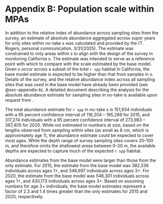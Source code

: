 # Appendix B: Population scale within MPAs

In addition to the relative index of abundance across sampling sites from the \gls{rov} survey, an estimate of absolute abundance aggregated across super years for only sites within no-take \gls{mpa}s was calculated and provided by the \gls{swfsc} (T. Rogers, personal communication, 3/31/2025). The estimate was constrained to only areas within \gls{mpa}s to align with the design of the \gls{rov} survey in monitoring California \gls{mpa}s. The estimate was intended to serve as a reference point with which to compare with the scale estimated by the base model. Given \gls{mpa}s occur across a subset of the total `r spp` habitat in California, the base model estimate is expected to be higher than that from samples in \gls{mpa}s. Details of the \gls{rov} survey, and the relative abundance index across all sampling sites that was used in the base model have already been provided (see @sec-appendix-b). A detailed document describing the analysis for the absolute abundance estimate for sampling sites in no-take \gls{mpa} is available upon request from \gls{swfsc}.  

The total abundance estimate for `r spp` in no-take \gls{mpa}s is 151,934 individuals with a 95 percent confidence interval of 118,204 -- 195,289 for 2015, and 317,274 individuals with a 95 percent confidence interval of 273,983 -- 367,405 for 2020. While not estimated to numbers at size, based on the lengths observed from sampling within \gls{mpa} sites (as small as 8 cm, which is approximately age 1), the abundance estimate could be expected to cover most ages. While the depth range of survey sampling sites covers 20--100 m, and therefore omits the shallowest areas between 0--20 m, the available depths are expected to capture much of the expected `r spp` habitat.

Abundance estimates from the base model were larger than those from the \gls{mpa} only estimate. For 2015, the estimate from the base model was 382,536 individuals across ages 1+, and 348,697 individuals across ages 3+. For 2020, the estimate from the base model was 546,301 individuals across ages 1+, and 430,173 individuals across ages 3+. Based on assuming numbers for age 3+ individuals, the base model estimates represent a factor of 2.3 and 1.4 times greater than the \gls{mpa} only estimates for 2015 and 2020, respectively. 

<!-- DO not plan to include this section which talks more about the 5x assumption.** -->
<!-- If the distribution of abundance of `r spp` is uniform across space, the proportion of potential `r spp` habitat in \gls{mpa}s can be used to scale the \gls{mpa} only estimate to the scale of the entire population. This assumption is unrealistic and would likely overestimate the assumed total population size, given that protected areas often consist of high quality habitat, and that population density within protected areas is thought to be greater than the density in areas open to extraction. Nonetheless, the exact value is unknown, and this assumption is a start. \Gls{mpa}s along the California coast cover approximately 20 percent of the available `r spp` habitat. The assessment model could match the expected total population size for 2015 if catches were approximately 2.3 times the amount of those used in the base model. The assessment model could also match this expected total population size for 2015 if natural mortality were changed to values at or above $M$ = 0.095. Changes to $h$ could not obtain this level of population size for 2015 even when set to the highest value ($h$ = 0.95) among the profiles explored. -->